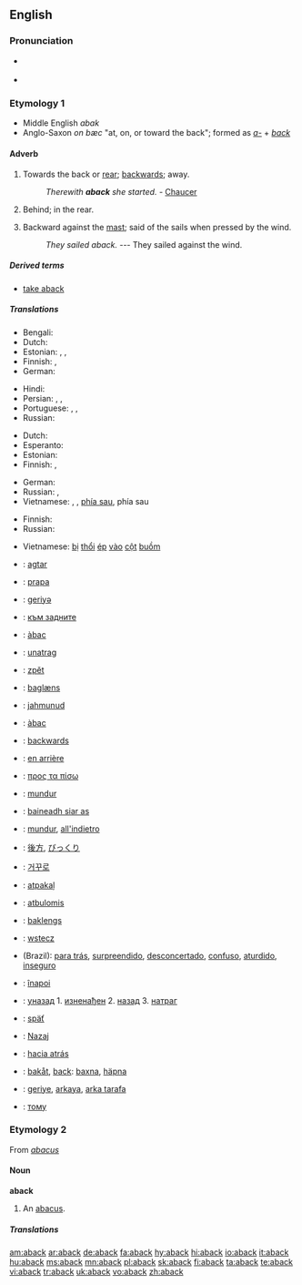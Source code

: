 ==English==

===Pronunciation===
* {{a|RP}} {{IPA|/əˈbæk/}}
* {{rhymes|æk}}

===Etymology 1===
* Middle English ''abak''
* Anglo-Saxon ''on bæc'' "at, on, or toward the back"; formed as ''[[a-]]'' + ''[[back]]''

====Adverb====
{{en-adv|-}}

# {{rare}} Towards the back or [[rear]]; [[backwards]]; away.
#: ''Therewith '''aback''' she started.'' - [[Chaucer]]
# Behind; in the rear.
# {{nautical}} Backward against the [[mast]]; said of the sails when pressed by the wind.
#: ''They sailed aback.'' --- They sailed against the wind.

=====Derived terms=====
* [[take aback]]

=====Translations=====
{{trans-top|backwards}}
*Bengali: {{t|bn|পেছন দিকে}}
*Dutch: {{t|nl|achterwaarts}}
*Estonian: {{t|et|tagasi}}, {{t|et|tagaspidi}}, {{t|et|tagurpidi}}
*Finnish: {{t|fi|takaisin}}, {{t|fi|taaksepäin}}
*German: {{t|de|rückwärts}}
{{trans-mid}}
*Hindi: {{t|hi|पीछ॓ की ओर}}
*Persian: {{t|fa|جاخوردن}}, {{t|fa|یکه خوردن}}, {{t|fa|غافلگیرشدن}}
*Portuguese: {{t|pt|atraz}}, {{t|pt|por detraz ás avessas}}, {{t|pt|pelo contrario}}
*Russian: {{t|ru|назад}}
{{trans-bottom}}

{{trans-top|in the rear}}
*Dutch: {{t|nl|achteraan}}
*Esperanto: {{t|eo|malantaŭen}}
*Estonian: {{t|et|pakkis}}
*Finnish: {{t|fi|takana}}, {{t|fi|takaosa}}
{{trans-mid}}
*German: {{t|de|hinten}}
*Russian: {{t|ru|сзади}}, {{t|ru|позади}}
*Vietnamese: {{t|vi|đằng sau}}, {{t|vi|lùi lại}}, {{t|vi|trở lại}} [[phía sau]], {{t|vi|về}} phía sau
{{trans-bottom}}


{{trans-top|said of sails pressed backward}}
* Finnish: {{t+|fi|pakki|alt=pakilla}}
* Russian: {{t|ru|протв ветра|sc=Cyrl|tr=prótiv v'étra}}
{{trans-mid}}
* Vietnamese: [[bị]] [[thổi]] [[ép]] [[vào]] [[cột]] [[buồm]]
{{trans-bottom}}

{{checktrans-top}}
* {{ttbc|Afrikaans}}: [[agtar]]
* {{ttbc|Albanian}}: [[prapa]]
* {{ttbc|Azeri}}: [[geriyә]]
* {{ttbc|Bulgarian}}: [[към задните]]
* {{ttbc|Catalan}}: [[àbac]]
* {{ttbc|Croatian}}: [[unatrag]]
* {{ttbc|Czech}}: [[zpět]]
* {{ttbc|Danish}}: [[baglæns]]
* {{ttbc|Estonian}}: [[jahmunud]]
* {{ttbc|Catalan}}: [[àbac]]
* {{ttbc|Filipino}}: [[backwards]]
* {{ttbc|French}}: [[en arrière]]
* {{ttbc|Greek}}: [[προς τα πίσω]]
* {{ttbc|Indonesian}}: [[mundur]]
* {{ttbc|Irish}}: [[baineadh siar as]]
* {{ttbc|Italian}}: [[mundur]],  [[all'indietro]]
{{trans-mid}}
* {{ttbc|Japanese}}: [[後方]], [[びっくり]]
* {{ttbc|Korean}}: [[거꾸로]]
* {{ttbc|Latvian}}: [[atpakaļ]]
* {{ttbc|Lithuanian}}: [[atbulomis]]
* {{ttbc|Norwegian}}: [[baklengs]]
* {{ttbc|Polish}}: [[wstecz]]
* {{ttbc|Portuguese}} (Brazil): [[para trás]], [[surpreendido]], [[desconcertado]], [[confuso]], [[aturdido]], [[inseguro]]
* {{ttbc|Romanian}}: [[înapoi]]
* {{ttbc|Serbian}}: [[уназад]]   1. [[изненађен]]  2. [[назад]]   3. [[натраг]]
* {{ttbc|Slovak}}: [[späť]]
* {{ttbc|Slovenian}}: [[Nazaj]]
* {{ttbc|Spanish}}: [[hacia atrás]]
* {{ttbc|Swedish}}: [[bakåt]], [[back]]: [[baxna]], [[häpna]]
* {{ttbc|Turkish}}: [[geriye]], [[arkaya]], [[arka tarafa]]
* {{ttbc|Ukrainian}}: [[тому]]
{{trans-bottom}}

===Etymology 2===
From ''[[abacus]]''

====Noun====
'''aback'''

# {{obsolete}} An [[abacus]].

=====Translations=====
{{trans-see|abacus}}

[[am:aback]]
[[ar:aback]]
[[de:aback]]
[[fa:aback]]
[[hy:aback]]
[[hi:aback]]
[[io:aback]]
[[it:aback]]
[[hu:aback]]
[[ms:aback]]
[[mn:aback]]
[[pl:aback]]
[[sk:aback]]
[[fi:aback]]
[[ta:aback]]
[[te:aback]]
[[vi:aback]]
[[tr:aback]]
[[uk:aback]]
[[vo:aback]]
[[zh:aback]]